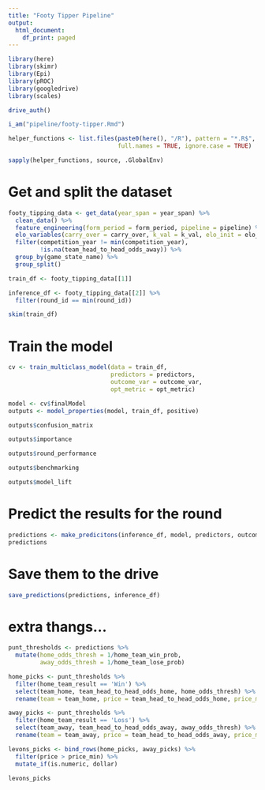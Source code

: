 ```yaml
---
title: "Footy Tipper Pipeline"
output:
  html_document:
    df_print: paged
---
```


```r
library(here)
library(skimr)
library(Epi)
library(pROC)
library(googledrive)
library(scales)

drive_auth()

i_am("pipeline/footy-tipper.Rmd")

helper_functions <- list.files(paste0(here(), "/R"), pattern = "*.R$", 
                               full.names = TRUE, ignore.case = TRUE)

sapply(helper_functions, source, .GlobalEnv)
```

# Get and split the dataset

```r
footy_tipping_data <- get_data(year_span = year_span) %>%
  clean_data() %>%
  feature_engineering(form_period = form_period, pipeline = pipeline) %>%
  elo_variables(carry_over = carry_over, k_val = k_val, elo_init = elo_init) %>%
  filter(competition_year != min(competition_year),
         !is.na(team_head_to_head_odds_away)) %>%
  group_by(game_state_name) %>%
  group_split()

train_df <- footy_tipping_data[[1]]

inference_df <- footy_tipping_data[[2]] %>%
  filter(round_id == min(round_id))

skim(train_df)
```

# Train the model

```r
cv <- train_multiclass_model(data = train_df, 
                             predictors = predictors, 
                             outcome_var = outcome_var, 
                             opt_metric = opt_metric)

model <- cv$finalModel
outputs <- model_properties(model, train_df, positive)
```

```r
outputs$confusion_matrix
```

```r
outputs$importance
```

```r
outputs$round_performance
```

```r
outputs$benchmarking
```

```r
outputs$model_lift
```


# Predict the results for the round

```r
predictions <- make_predicitons(inference_df, model, predictors, outcome_var)
predictions
```

# Save them to the drive

```r
save_predictions(predictions, inference_df)
```

# extra thangs...

```r
punt_thresholds <- predictions %>%
  mutate(home_odds_thresh = 1/home_team_win_prob,
         away_odds_thresh = 1/home_team_lose_prob)

home_picks <- punt_thresholds %>%
  filter(home_team_result == 'Win') %>%
  select(team_home, team_head_to_head_odds_home, home_odds_thresh) %>%
  rename(team = team_home, price = team_head_to_head_odds_home, price_min = home_odds_thresh)

away_picks <- punt_thresholds %>%
  filter(home_team_result == 'Loss') %>%
  select(team_away, team_head_to_head_odds_away, away_odds_thresh) %>%
  rename(team = team_away, price = team_head_to_head_odds_away, price_min = away_odds_thresh)

levons_picks <- bind_rows(home_picks, away_picks) %>%
  filter(price > price_min) %>%
  mutate_if(is.numeric, dollar)

levons_picks
```
